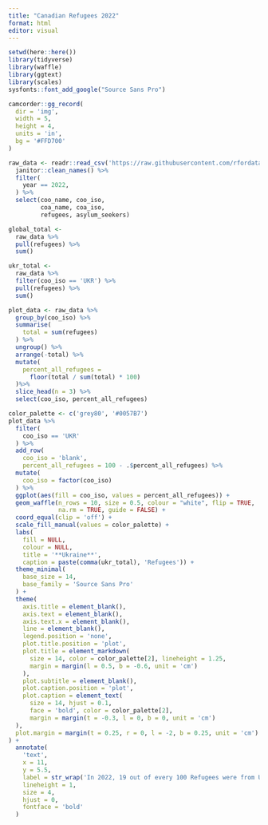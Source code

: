 ```yaml
---
title: "Canadian Refugees 2022"
format: html
editor: visual
---
```


```r
setwd(here::here())
library(tidyverse)
library(waffle)
library(ggtext)
library(scales)
sysfonts::font_add_google("Source Sans Pro")
```

```r
camcorder::gg_record(
  dir = 'img',
  width = 5,
  height = 4,
  units = 'in',
  bg = '#FFD700'
)
```

```r
raw_data <- readr::read_csv('https://raw.githubusercontent.com/rfordatascience/tidytuesday/master/data/2023/2023-08-22/population.csv') %>% 
  janitor::clean_names() %>%
  filter(
    year == 2022,
  ) %>%
  select(coo_name, coo_iso,
         coa_name, coa_iso,
         refugees, asylum_seekers)
```

```r
global_total <-
  raw_data %>%
  pull(refugees) %>% 
  sum()

ukr_total <-
  raw_data %>%
  filter(coo_iso == 'UKR') %>%
  pull(refugees) %>% 
  sum()
```



```r
plot_data <- raw_data %>%
  group_by(coo_iso) %>%
  summarise(
    total = sum(refugees)
  ) %>%
  ungroup() %>%
  arrange(-total) %>%
  mutate(
    percent_all_refugees = 
      floor(total / sum(total) * 100) 
  )%>%
  slice_head(n = 3) %>%
  select(coo_iso, percent_all_refugees)
```


```r
color_palette <- c('grey80', '#0057B7') 
plot_data %>% 
  filter(
    coo_iso == 'UKR'
  ) %>%
  add_row(
    coo_iso = 'blank',
    percent_all_refugees = 100 - .$percent_all_refugees) %>%
  mutate(
    coo_iso = factor(coo_iso)
  ) %>%
  ggplot(aes(fill = coo_iso, values = percent_all_refugees)) +
  geom_waffle(n_rows = 10, size = 0.5, colour = "white", flip = TRUE,
              na.rm = TRUE, guide = FALSE) +
  coord_equal(clip = 'off') +
  scale_fill_manual(values = color_palette) + 
  labs(
    fill = NULL,
    colour = NULL,
    title = '**Ukraine**',
    caption = paste(comma(ukr_total), 'Refugees')) +
  theme_minimal(
    base_size = 14,
    base_family = 'Source Sans Pro'
  ) +
  theme(
    axis.title = element_blank(),
    axis.text = element_blank(),
    axis.text.x = element_blank(),
    line = element_blank(),
    legend.position = 'none',
    plot.title.position = 'plot',
    plot.title = element_markdown(
      size = 14, color = color_palette[2], lineheight = 1.25,
      margin = margin(l = 0.5, b = -0.6, unit = 'cm')
    ),
    plot.subtitle = element_blank(),
    plot.caption.position = 'plot',
    plot.caption = element_text(
      size = 14, hjust = 0.1, 
      face = 'bold', color = color_palette[2],
      margin = margin(t = -0.3, l = 0, b = 0, unit = 'cm')
  ),
  plot.margin = margin(t = 0.25, r = 0, l = -2, b = 0.25, unit = 'cm')
) +
  annotate(
    'text',
    x = 11,
    y = 5.5,
    label = str_wrap('In 2022, 19 out of every 100 Refugees were from Ukraine', 10),
    lineheight = 1,
    size = 4,
    hjust = 0,
    fontface = 'bold'
  )
```